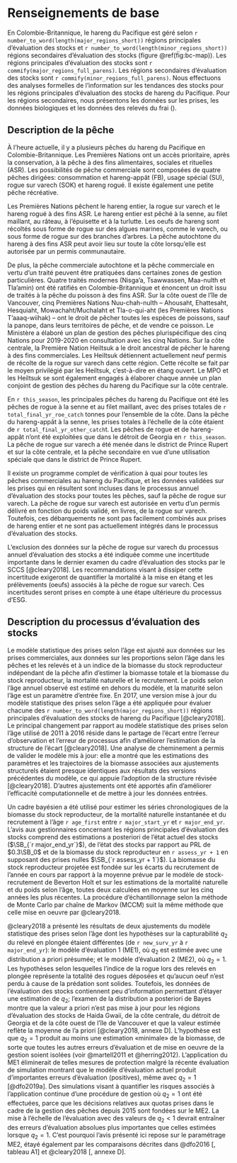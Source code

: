 # Renseignements de base

En Colombie-Britannique, le hareng du Pacifique est géré selon
`r number_to_word(length(major_regions_short))` régions principales d’évaluation des stocks et
`r number_to_word(length(minor_regions_short))` régions secondaires d’évaluation des stocks (figure \@ref(fig:bc-map)).
Les régions principales d’évaluation des stocks sont `r commify(major_regions_full_parens)`.
Les régions secondaires d’évaluation des stocks sont `r commify(minor_regions_full_parens)`.
Nous effectuons des analyses formelles de l’information sur les tendances des stocks pour les régions principales d’évaluation des stocks de hareng du Pacifique.
Pour les régions secondaires, nous présentons les données sur les prises, les données biologiques et les données des relevés du frai (\nameref{sec:app-minor}).

## Description de la pêche

À l’heure actuelle, il y a plusieurs pêches du hareng du Pacifique en Colombie-Britannique.
Les Premières Nations ont un accès prioritaire, après la conservation, à la pêche à des fins alimentaires, sociales et rituelles (ASR).
Les possibilités de pêche commerciale sont composées de quatre pêches dirigées:
consommation et hareng-appât (FB), usage spécial (SU), rogue sur varech (SOK) et hareng rogué.
Il existe également une petite pêche récréative.

Les Premières Nations pêchent le hareng entier, la rogue sur varech et le hareng rogué à des fins ASR.
Le hareng entier est pêché à la senne, au filet maillant, au râteau, à l’épuisette et à la turlutte.
Les oeufs de hareng sont récoltés sous forme de rogue sur des algues marines, comme le varech, 
ou sous forme de rogue sur des branches d’arbres.
La pêche autochtone du hareng à des fins ASR peut avoir lieu sur toute la côte lorsqu’elle est autorisée par un permis communautaire.

De plus, la pêche commerciale autochtone et la pêche commerciale en vertu d’un traité peuvent être pratiquées dans certaines zones de gestion particulières.
Quatre traités modernes (Nisga’a, Tsawwassen, Maa-nulth et Tla’amin) ont été ratifiés en Colombie-Britannique et énoncent un droit issu de traités à la pêche du poisson à des fins ASR.
Sur la côte ouest de l’île de Vancouver, cinq Premières Nations Nuu-chah-nulth
– Ahousaht, Ehattesaht, Hesquiaht, Mowachaht/Muchalaht et Tla-o-qui-aht (les Premières Nations T’aaaq-wiihak) –
ont le droit de pêcher toutes les espèces de poissons, sauf la panope, dans leurs territoires de pêche, et de vendre ce poisson.
Le Ministère a élaboré un plan de gestion des pêches plurispécifique des cinq Nations pour 2019-2020 en consultation avec les cinq Nations.
Sur la côte centrale, la Première Nation Heiltsuk a le droit ancestral de pêcher le hareng à des fins commerciales.
Les Heiltsuk détiennent actuellement neuf permis de récolte de la rogue sur varech dans cette région.
Cette récolte se fait par le moyen privilégié par les Heiltsuk, c’est-à-dire en étang ouvert.
Le MPO et les Heiltsuk se sont également engagés à élaborer chaque année un plan conjoint de gestion des pêches du hareng du Pacifique sur la côte centrale.

En `r this_season`, les principales pêches du hareng du Pacifique ont été les pêches de rogue à la senne et au filet maillant,
avec des prises totales de `r total_final_yr_roe_catch` tonnes pour l’ensemble de la côte.
Dans la pêche du hareng-appât à la senne, les prises totales à l’échelle de la côte étaient de `r total_final_yr_other_catch`t.
Les pêches de rogue et de hareng-appât n’ont été exploitées que dans le détroit de Georgia en `r this_season`.
La pêche de rogue sur varech a été menée dans le district de Prince Rupert et sur la côte centrale,
et la pêche secondaire en vue d’une utilisation spéciale que dans le district de Prince Rupert.

Il existe un programme complet de vérification à quai pour toutes les pêches commerciales au hareng du Pacifique,
et les données validées sur les prises qui en résultent sont incluses dans le processus annuel d’évaluation des stocks pour toutes les pêches, sauf la pêche de rogue sur varech.
La pêche de rogue sur varech est autorisée en vertu d’un permis délivré en fonction du poids validé, en livres, de la rogue sur varech.
Toutefois, ces débarquements ne sont pas facilement combinés aux prises de hareng entier et ne sont pas actuellement intégrés dans le processus d’évaluation des stocks.

L’exclusion des données sur la pêche de rogue sur varech du processus annuel d’évaluation des stocks a été indiquée comme une incertitude importante dans le dernier examen du cadre d’évaluation des stocks par le SCCS [@cleary2018].
Les recommandations visant à dissiper cette incertitude exigeront de quantifier la mortalité à la mise en étang
et les prélèvements (oeufs) associés à la pêche de rogue sur varech.
Ces incertitudes seront prises en compte à une étape ultérieure du processus d’ESG.

## Description du processus d’évaluation des stocks

Le modèle statistique des prises selon l’âge est ajusté aux données sur les prises commerciales,
aux données sur les proportions selon l’âge dans les pêches et les relevés et
à un indice de la biomasse du stock reproducteur indépendant de la pêche
afin d’estimer la biomasse totale et la biomasse du stock reproducteur, la mortalité naturelle et le recrutement.
Le poids selon l’âge annuel observé est estimé en dehors du modèle, et la maturité selon l’âge est un paramètre d’entrée fixe.
En 2017, une version mise à jour du modèle statistique des prises selon l’âge a été appliquée pour évaluer chacune des `r number_to_word(length(major_regions_short))` régions principales d’évaluation des stocks de hareng du Pacifique [@cleary2018].
Le principal changement par rapport au modèle statistique des prises selon l’âge utilisé de 2011 à 2016 réside dans le partage de l’écart entre
l’erreur d’observation et l’erreur de processus afin d’améliorer l’estimation de la structure de l’écart [@cleary2018].
Une analyse de cheminement a permis de valider le modèle mis à jour:
elle a montré que les estimations des paramètres et les trajectoires de la biomasse associées aux ajustements structurels étaient presque identiques aux résultats des versions précédentes du modèle,
ce qui appuie l’adoption de la structure révisée [@cleary2018].
D’autres ajustements ont été apportés afin d’améliorer l’efficacité computationnelle et de mettre à jour les données entrées.

Un cadre bayésien a été utilisé pour estimer les séries chronologiques de la biomasse du stock reproducteur,
de la mortalité naturelle instantanée et du recrutement à l’âge `r age_first` entre `r major_start_yr` et `r major_end_yr`.
L’avis aux gestionnaires concernant les régions principales d’évaluation des stocks comprend des estimations a posteriori de l’état actuel des stocks ($\SB_{`r major_end_yr`}$),
de l’état des stocks par rapport au PRL de $0.3\SB_0$ et
de la biomasse du stock reproducteur en `r assess_yr + 1` en supposant des prises nulles $\SB_{`r assess_yr + 1`}$).
La biomasse du stock reproducteur projetée est fondée sur les écarts du recrutement de l’année en cours par rapport à la moyenne prévue par le modèle de stock-recrutement de Beverton Holt et
sur les estimations de la mortalité naturelle et du poids selon l’âge,
toutes deux calculées en moyenne sur les cinq années les plus récentes.
La procédure d’échantillonnage selon la méthode de Monte Carlo par chaîne de Markov (MCCM) suit la même méthode que celle mise en oeuvre par @cleary2018.

@cleary2018 a présenté les résultats de deux ajustements du modèle statistique des prises selon l’âge dont les hypothèses sur la capturabilité $q_2$ du relevé en plongée étaient différentes (de `r new_surv_yr` à `r major_end_yr`):
le modèle d’évaluation 1 (ME1), où $q_2$ est estimée avec une distribution a priori présumée; et
le modèle d’évaluation 2 (ME2), où $q_2 = 1$.
Les hypothèses selon lesquelles l’indice de la rogue lors des relevés en plongée représente la totalité des rogues déposées et qu’aucun oeuf n’est perdu à cause de la prédation sont solides.
Toutefois, les données de l’évaluation des stocks contiennent peu d’information permettant d’étayer une estimation de $q_2$;
l’examen de la distribution a posteriori de Bayes montre que la valeur a priori n’est pas mise à jour pour les régions d’évaluation des stocks
de Haida Gwaii, de la côte centrale, du détroit de Georgia et de la côte ouest de l’île de Vancouver et
que la valeur estimée reflète la moyenne de l’a priori [@cleary2018, annexe D].
L’hypothèse est que $q_2 = 1$ produit au moins une estimation «minimale» de la biomasse,
de sorte que toutes les autres erreurs d’évaluation et de mise en oeuvre de la gestion soient isolées (voir @martell2011 et @herring2012).
L’application du ME1 éliminerait de telles mesures de protection malgré la récente évaluation de simulation montrant que
le modèle d’évaluation actuel produit d’importantes erreurs d’évaluation (positives), même avec $q_2 = 1$ [@dfo2019a].
Des simulations visant à quantifier les risques associés à l’application continue d’une procédure de gestion où $q_2 = 1$ ont été effectuées,
parce que les décisions relatives aux quotas prises dans le cadre de la gestion des pêches depuis 2015 sont fondées sur le ME2.
La mise à l’échelle de l’évaluation avec des valeurs de $q_2 < 1$ devrait entraîner des erreurs d’évaluation absolues plus importantes que celles estimées lorsque $q_2 = 1$.
C’est pourquoi l’avis présenté ici repose sur le paramétrage ME2, étayé également par les comparaisons décrites dans @dfo2016 [, tableau A1] et @cleary2018 [, annexe D].

